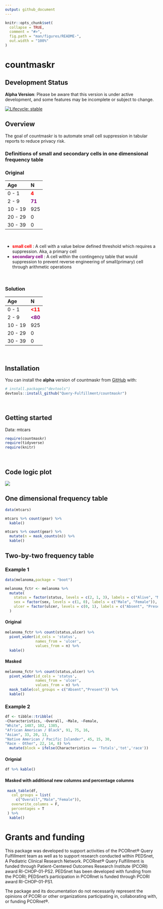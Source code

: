 ```yaml
---
output: github_document
---
```


<!-- README.md is generated from README.Rmd. Please edit that file -->

```r
knitr::opts_chunk$set(
  collapse = TRUE,
  comment = "#>",
  fig.path = "man/figures/README-",
  out.width = "100%"
)
```

# countmaskr

## Development Status

**Alpha Version**: Please be aware that this version is under active development, and some features may be incomplete or subject to change.

<!-- badges: start -->
[![Lifecycle: stable](https://img.shields.io/badge/lifecycle-stable-brightgreen.svg)](https://lifecycle.r-lib.org/articles/stages.html#stable)
<!-- badges: end -->

## Overview

The goal of countmaskr is to automate small cell suppression in tabular reports to reduce privacy risk.

### Definitions of small and secondary cells in one dimensional frequency table

### Original 

|Age | N |
| :-- | :- |
| 0 - 1 | <span style="color:red"> **4** </span> |
| 2 - 9 |<span style="color:purple"> **71** </span> |
|10 - 19| 925|
|20 - 29| 0|
|30 - 39| 0|

&nbsp;

-   <span style="color:red"> **small cell** </span> : A cell with a value below defined threshold which requires a suppression. Aka, a primary cell
-   <span style="color:purple"> **secondary cell** </span> : A cell within the contingency table that would suppression to prevent reverse engineering of small(primary) cell through arithmetic operations

&nbsp;

### Solution

|Age | N |
| :-- | :- |
| 0 - 1 | <span style="color:red"> **<11** </span> |
| 2 - 9 |<span style="color:purple"> **<80** </span> |
|10 - 19| 925|
|20 - 29| 0|
|30 - 39| 0|

&nbsp;

## Installation

You can install the **alpha** version of countmaskr from [GitHub](https://github.com/) with:

``` r
# install.packages("devtools")
devtools::install_github("Query-Fulfillment/countmaskr")
```

&nbsp;

## Getting started
Data: mtcars


```r
require(countmaskr)
require(tidyverse)
require(knitr)
```

&nbsp;

## Code logic plot
![](logic_plot.png)

## One dimensional frequency table

```r
data(mtcars)

mtcars %>% count(gear) %>%
  kable()
```

```r
mtcars %>% count(gear) %>%
  mutate(n = mask_counts(n)) %>%
  kable()
```


## Two-by-two frequency table

### Example 1

```r
data(melanoma,package = "boot")

melanoma_fctr <- melanoma %>%
  mutate(
    status = factor(status, levels = c(2, 1, 3), labels = c("Alive", "Melanoma death", "Non-melanoma death")),
    sex = factor(sex, levels = c(1, 0), labels = c("Male", "Female")),
    ulcer = factor(ulcer, levels = c(0, 1), labels = c("Absent", "Present"))
  ) 
```

#### Original 

```r
melanoma_fctr %>% count(status,ulcer) %>%
  pivot_wider(id_cols = 'status',
              names_from = 'ulcer',
              values_from = n) %>%
  kable()
```

#### Masked

```r
melanoma_fctr %>% count(status,ulcer) %>%
  pivot_wider(id_cols = 'status',
              names_from = 'ulcer',
              values_from = n) %>%
  mask_table(col_groups = c("Absent","Present")) %>%
  kable()
```






### Example 2
```r
df <- tibble::tribble(
~Characteristics, ~Overall, ~Male, ~Female,
"White", 1487, 102, 1385,
"African American / Black", 91, 75, 16,
"Asian", 33, 20, 13,
"Native American / Pacific Islander", 45, 15, 30,
"Race - Other", 22, 14, 8) %>%
  mutate(block = ifelse(Characteristics == 'Totals','tot','race'))
```

#### Orignial 
```r
df %>% kable()
```


#### Masked with additional new columns and percentage columns
```r
 mask_table(df,
   col_groups = list(
     c("Overall","Male","Female")),
   overwrite_columns = F,
   percentages = T
 ) %>%
  kable()
```

# Grants and funding

This package was developed to support activities of the PCORnet® Query Fulfillment team as well as to support research conducted within PEDSnet, A Pediatric Clinical Research Network. PCORnet® Query Fulfillment is funded through Patient-Centered Outcomes Research Institute (PCORI) award RI-CHOP-01-PS2. PEDSnet has been developed with funding from the PCORI; PEDSnet’s participation in PCORnet is funded through PCORI award RI-CHOP-01-PS1. 
 
The package and its documentation do not necessarily represent the opinions of PCORI or other organizations participating in, collaborating with, or funding PCORnet®.

